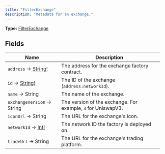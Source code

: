 ```yaml
---
title: "FilterExchange"
description: "Metadata for an exchange."
---
```


**Type:** [FilterExchange](/api-reference/types/filterexchange)

## Fields

| Name | Description |
|------|-------------|
| `address` → [String!](/api-reference/types/string) | The address for the exchange factory contract. |
| `id` → [String!](/api-reference/types/string) | The ID of the exchange (`address:networkId`). |
| `name` → String | The name of the exchange. |
| `exchangeVersion` → String | The version of the exchange. For example, `3` for UniswapV3. |
| `iconUrl` → String | The URL for the exchange's icon. |
| `networkId` → [Int!](/api-reference/types/int) | The network ID the factory is deployed on. |
| `tradeUrl` → String | The URL for the exchange's trading platform. |


